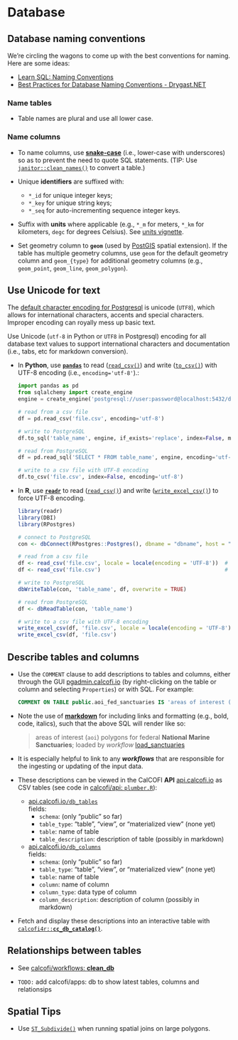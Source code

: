 # Database

## Database naming conventions

We're circling the wagons to come up with the best conventions for naming. Here are some ideas:

- [Learn SQL: Naming Conventions](https://www.sqlshack.com/learn-sql-naming-conventions/)
- [Best Practices for Database Naming Conventions - Drygast.NET](https://drygast.net/blog/post/database_naming_conventions)

### Name tables

- Table names are plural and use all lower case.

### Name columns

- To name columns, use [**snake-case**](https://cran.r-project.org/web/packages/snakecase/vignettes/introducing-the-snakecase-package.html) (i.e., lower-case with underscores) so as to prevent the need to quote SQL statements. (TIP: Use [`janitor::clean_names()`](https://sfirke.github.io/janitor/reference/clean_names.html) to convert a table.)

- Unique **identifiers** are suffixed with:
  - `*_id` for unique integer keys;
  - `*_key` for unique string keys;
  - `*_seq` for auto-incrementing sequence integer keys.

- Suffix with **units** where applicable (e.g., `*_m` for meters, `*_km` for kilometers, `degc` for degrees Celsius). See [units vignette](https://cran.r-project.org/web/packages/units/vignettes/measurement_units_in_R.html).

- Set geometry column to **`geom`** (used by [PostGIS](https://postgis.net) spatial extension). If the table has multiple geometry columns, use `geom` for the default geometry column and `geom_{type}` for additional geometry columns (e.g., `geom_point`, `geom_line`, `geom_polygon`).

## Use Unicode for text

The [default character encoding for Postgresql](https://www.postgresql.org/docs/current/multibyte.html#MULTIBYTE-SETTING) is unicode (`UTF8`), which allows for international characters, accents and special characters. Improper encoding can royally mess up basic text.

Use Unicode (`utf-8` in Python or `UTF8` in Postgresql) encoding for all database text values to support international characters and documentation (i.e., tabs, etc for markdown conversion).

- In **Python**, use [**`pandas`**](https://pandas.pydata.org/docs/index.html) to read ([`read_csv()`](https://pandas.pydata.org/docs/reference/api/pandas.read_csv.html)) and write ([`to_csv()`](https://pandas.pydata.org/docs/reference/api/pandas.DataFrame.to_csv.html)) with UTF-8 encoding (i.e., `encoding='utf-8'`).:
  
  ```python
  import pandas as pd
  from sqlalchemy import create_engine
  engine = create_engine('postgresql://user:password@localhost:5432/dbname')
  
  # read from a csv file
  df = pd.read_csv('file.csv', encoding='utf-8')
  
  # write to PostgreSQL
  df.to_sql('table_name', engine, if_exists='replace', index=False, method='multi', chunksize=1000, encoding='utf-8')
  
  # read from PostgreSQL
  df = pd.read_sql('SELECT * FROM table_name', engine, encoding='utf-8')
  
  # write to a csv file with UTF-8 encoding
  df.to_csv('file.csv', index=False, encoding='utf-8')
  ```

- In **R**, use [**`readr`**](https://readr.tidyverse.org/index.html) to read ([`read_csv()`](https://readr.tidyverse.org/reference/read_delim.html)) and write ([`write_excel_csv()`](https://readr.tidyverse.org/reference/write_delim.html)) to force UTF-8 encoding.
  
  ```r
  library(readr)
  library(DBI)
  library(RPostgres)
  
  # connect to PostgreSQL
  con <- dbConnect(RPostgres::Postgres(), dbname = "dbname", host = "localhost", port = 5432, user = "user", password = "password")
  
  # read from a csv file
  df <- read_csv('file.csv', locale = locale(encoding = 'UTF-8'))  # explicit
  df <- read_csv('file.csv')                                       # implicit
  
  # write to PostgreSQL
  dbWriteTable(con, 'table_name', df, overwrite = TRUE)
  
  # read from PostgreSQL
  df <- dbReadTable(con, 'table_name')
  
  # write to a csv file with UTF-8 encoding
  write_excel_csv(df, 'file.csv', locale = locale(encoding = 'UTF-8'))  # explicit
  write_excel_csv(df, 'file.csv')                                       # implicit
  ```

## Describe tables and columns

- Use the `COMMENT` clause to add descriptions to tables and columns, either through the GUI [pgadmin.calcofi.io](https://pgadmin.calcofi.io/) (by right-clicking on the table or column and selecting `Properties`) or with SQL. For example:

  ```sql
  COMMENT ON TABLE public.aoi_fed_sanctuaries IS 'areas of interest (`aoi`) polygons for federal **National Marine Sanctuaries**; loaded by _workflow_ [load_sanctuaries](https://calcofi.io/workflows/load_sanctuaries.html)';
  ```

- Note the use of [**markdown**](https://www.markdownguide.org/cheat-sheet/) for including links and formatting (e.g., bold, code, italics), such that the above SQL will render like so:
   
   > areas of interest (`aoi`) polygons for federal **National Marine Sanctuaries**; loaded by _workflow_ [load_sanctuaries](https://calcofi.io/workflows/load_sanctuaries.html)

- It is especially helpful to link to any _**workflows**_ that are responsible for the ingesting or updating of the input data.

- These descriptions can be viewed in the CalCOFI **API** [api.calcofi.io](https://api.calcofi.io) as CSV tables (see code in [calcofi/api: `plumber.R`](https://github.com/CalCOFI/api/blob/8ad9d9ad62fd526d4b8da23357759f1ad196cb88/plumber.R#L916-L990)):
  - [api.calcofi.io`/db_tables`](https://api.calcofi.io/db_tables)\
    fields:\
    - `schema`: (only "public" so far)
    - `table_type`: "table", "view", or "materialized view" (none yet)
    - `table`: name of table
    - `table_description`: description of table (possibly in markdown)
  - [api.calcofi.io`/db_columns`](https://api.calcofi.io/db_columns)\
    fields:\
    - `schema`: (only "public" so far)
    - `table_type`: "table", "view", or "materialized view" (none yet)
    - `table`: name of table
    - `column`: name of column
    - `column_type`: data type of column
    - `column_description`: description of column (possibly in markdown)

- Fetch and display these descriptions into an interactive table with [`calcofi4r::`**`cc_db_catalog()`**](https://calcofi.io/calcofi4r/reference/cc_db_catalog.html).

## Relationships between tables

- See [calcofi/workflows: **clean_db**](https://calcofi.io/workflows/clean_db.html)\

- `TODO:` add calcofi/apps: db to show latest tables, columns and relationsips

## Spatial Tips

- Use [`ST_Subdivide()`](https://postgis.net/docs/ST_Subdivide.html) when running spatial joins on large polygons.

